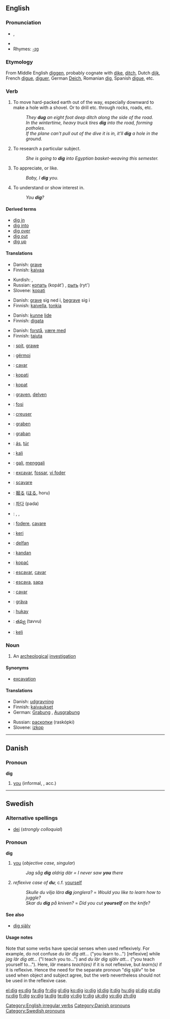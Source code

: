==English==

===Pronunciation===
* {{IPA|/dɪg/}}, {{SAMPA|/dIg/}}
* {{audio|en-us-dig.ogg|Audio (US)}}
* Rhymes: [[Rhymes:English:-ɪɡ|-ɪɡ]]

===Etymology===
From Middle English [[diggen]], probably cognate with [[dike]], [[ditch]], Dutch [[dijk]], French [[digue]], [[diguer]], German [[Deich]], Romanian [[dig]], Spanish [[digue]], etc.

===Verb===
{{en-verb|digs|digging|dug}}

# To move hard-packed earth out of the way, especially downward to make a hole with a shovel.  Or to drill etc. through rocks, roads, etc.
#: ''They '''dug''' an eight foot deep ditch along the side of the road.''
#: ''In the wintertime, heavy truck tires '''dig''' into the road, forming potholes.''
#: ''If the plane can't pull out of the dive it is in, it'll '''dig''' a hole in the ground.''
# {{italbrac|with "into"}} To research a particular subject.
#: ''She is going to '''dig''' into Egyptian basket-weaving this semester.''
# {{slang}} To appreciate, or like.
#: ''Baby, I '''dig''' you.''
# {{slang}} To understand or show interest in.
#: ''You '''dig'''?''

====Derived terms====
* [[dig in]]
* [[dig into]]
* [[dig over]]
* [[dig out]]
* [[dig up]]

====Translations====
{{trans-top|to move hard-packed earth out of the way}}
* Danish: [[grave]]
* Finnish: [[kaivaa]]
{{trans-mid}}
* Kurdish: {{KUchar|[[هه‌ڵکوڵین]]}}, {{KUchar|[[هه‌ڵقه‌ندن]]}}
* Russian: [[копать]] (kopát’) {{impf}}, [[рыть]] (ryt') {{impf}}
* Slovene: [[kopati]]
{{trans-bottom}}

{{trans-top|to research a particular subject}}
* Danish: [[grave]] sig ned i, [[begrave]] sig i
* Finnish: [[kaivella]], [[tonkia]]
{{trans-mid}}
{{trans-bottom}}

{{trans-top|(''slang'') to appreciate, or like}}
* Danish: [[kunne]] [[lide]]
* Finnish: [[digata]]
{{trans-mid}}
{{trans-bottom}}

{{trans-top|(''slang'') to understand or show interest in}}
* Danish: [[forstå]], [[være med]]
* Finnish: [[tajuta]]
{{trans-mid}}
{{trans-bottom}}

{{checktrans-top}}
* {{ttbc|Afrikaans}}: [[spit]], [[grawe]]
* {{ttbc|Albanian}}: [[gërmoj]]
* {{ttbc|Catalan}}: [[cavar]]
* {{ttbc|Croatian}}: [[kopati]]
* {{ttbc|Czech}}: [[kopat]]
* {{ttbc|Dutch}}: [[graven]], [[delven]]
* {{ttbc|Esperanto}}: [[fosi]]
* {{ttbc|French}}: [[creuser]]
* {{ttbc|German}}: [[graben]]
* {{ttbc|Gothic}}: [[graban]]
* {{ttbc|Hungarian}}: [[ás]], [[túr]]
* {{ttbc|Ilocano}}: [[kali]]
* {{ttbc|Indonesian}}: [[gali]], [[gali|menggali]]
* {{ttbc|Interlingua}}: [[excavar]], [[fossar]], [[vi foder]]
* {{ttbc|Italian}}: [[scavare]]
* {{ttbc|Japanese}}: [[掘る]] ([[ほる]], horu)
* {{ttbc|Korean}}: [[파다]] (pada)
* {{ttbc|Kurdish}}: {{t|ku|kolîn}}, {{t|ku|kêlan}}, {{t|ku|kolandin}}
* {{ttbc|Latin}}: [[fodere]], [[cavare]]
* {{ttbc|Maori}}: [[keri]]
* {{ttbc|Old English}}: [[delfan]]
* {{ttbc|Persian}}: [[kandan]]
* {{ttbc|Polish}}: [[kopać]]
* {{ttbc|Portuguese}}: [[escavar]], [[cavar]]
* {{ttbc|Romanian}}:  [[escava]], [[sapa]]
* {{ttbc|Spanish}}: [[cavar]]
* {{ttbc|Swedish}}: [[gräva]]
* {{ttbc|Tagalog}}: [[hukay]]
* {{ttbc|Telugu}}: [[తవ్వు]] (tavvu)
* {{ttbc|Tongan}}: [[keli]]
{{trans-bottom}}

===Noun===
{{en-noun}}

# An [[archeological]] [[investigation]]

====Synonyms====
* [[excavation]]

====Translations====
{{trans-top|archeological investigation}}
* Danish: [[udgravning]] {{c}}
* Finnish: [[kaivaus|kaivaukset]] {{p}}
* German: [[Grabung]] {{f}}, [[Ausgrabung]] {{f}}
{{trans-mid}}
* Russian: [[раскопки]] (raskópki) {{f|p}}
* Slovene: [[izkop]] {{m}}
{{trans-bottom}}

[[Category:English irregular verbs]]

----

==Danish==

===Pronoun===
'''dig'''

# [[you]] (informal, {{s}}, acc.)

[[Category:Danish pronouns]]

--------

==Swedish==

===Alternative spellings===
*[[dej]] (''strongly colloquial'')

===Pronoun===
'''dig'''

# [[you]] (''objective case, singular'')
#:''Jag såg '''dig''' aldrig där = I never saw '''you''' there ''
# ''reflexive case of '''du'''''; c.f. [[yourself]]
#:''Skulle du vilja lära '''dig''' jonglera?'' = ''Would you like to learn how to juggle?''
#:''Skar du '''dig''' på kniven?'' = ''Did you cut '''yourself''' on the knife?''

====See also====
*[[dig själv]]

====Usage notes====
Note that some verbs have special senses when used reflexively. For example, do not confuse ''du lär dig att...'' ("you learn to...") [reflexive] while ''jag lär dig att...'' ("I teach you to...") and ''du lär dig själv att...'' ("you teach yourself to..."). Here, ''lär'' means ''teach(es)'' if it is not reflexive, but ''learn(s)'' if it is reflexive. Hence the need for the separate pronoun "dig själv" to be used when object and subject agree, but the verb nevertheless should not be used in the reflexive case.

[[Category:Swedish pronouns]]

[[el:dig]]
[[es:dig]]
[[fa:dig]]
[[fr:dig]]
[[gl:dig]]
[[ko:dig]]
[[io:dig]]
[[id:dig]]
[[it:dig]]
[[hu:dig]]
[[pl:dig]]
[[pt:dig]]
[[ru:dig]]
[[fi:dig]]
[[sv:dig]]
[[ta:dig]]
[[te:dig]]
[[vi:dig]]
[[tr:dig]]
[[uk:dig]]
[[vo:dig]]
[[zh:dig]]